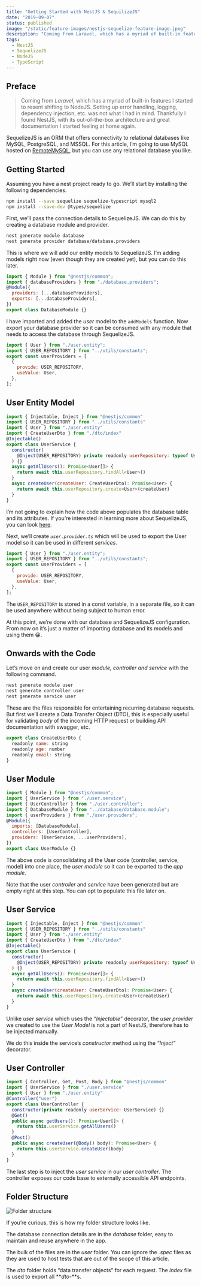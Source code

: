 ```yaml
---
title: "Getting Started with NestJS & SequilizeJS"
date: "2019-09-07"
status: published
image: "/static/feature-images/nestjs-sequelize-feature-image.jpeg"
description: "Coming from Laravel, which has a myriad of built-in features I started to resent shifting to NodeJS. Setting up error handling, logging, dependency injection, etc. was not what I had in mind. Thankfully I found NestJS, with its out-of-the-box architecture and great documentation I started feeling at home again."
tags:
  - NestJS
  - SequelizeJS
  - NodeJS
  - TypeScript
---
```



## Preface

> Coming from _Laravel_, which has a myriad of built-in features I started to resent shifting to NodeJS. Setting up error handling, logging, dependency injection, etc. was not what I had in mind. Thankfully I found NestJS, with its out-of-the-box architecture and great documentation I started feeling at home again.

SequelizeJS is an ORM that offers connectivity to relational databases like MySQL, PostgreSQL, and MSSQL. For this article, I’m going to use MySQL hosted on [RemoteMySQL](https://remotemysql.com/), but you can use any relational database you like.

## Getting Started

Assuming you have a nest project ready to go. We’ll start by installing the following dependencies.

```bash
npm install --save sequelize sequelize-typescript mysql2
npm install --save-dev @types/sequelize
```

First, we’ll pass the connection details to SequelizeJS. We can do this by creating a database module and provider.

```bash
nest generate module database
nest generate provider database/database.providers
```

This is where we will add our entity models to SequelizeJS. I’m adding models right now (even though they are created yet), but you can do this later.

```js
import { Module } from "@nestjs/common";
import { databaseProviders } from "./database.providers";
@Module({
  providers: [...databaseProviders],
  exports: [...databaseProviders],
})
export class DatabaseModule {}
```

I have imported and added the _user_ model to the `addModels` function. Now export your database provider so it can be consumed with any module that needs to access the database through SequelizeJS.

```js
import { User } from "./user.entity";
import { USER_REPOSITORY } from "../utils/constants";
export const userProviders = [
  {
    provide: USER_REPOSITORY,
    useValue: User,
  },
];
```

## **User Entity Model**

```js
import { Injectable, Inject } from "@nestjs/common"
import { USER_REPOSITORY } from "../utils/constants"
import { User } from "./user.entity"
import { CreateUserDto } from "./dto/index"
@Injectable()
export class UserService {
  constructor(
    @Inject(USER_REPOSITORY) private readonly userRepository: typeof User
  ) {}
  async getAllUsers(): Promise<User[]> {
    return await this.userRepository.findAll<User>()
  }
  async createUser(createUser: CreateUserDto): Promise<User> {
    return await this.userRepository.create<User>(createUser)
  }
}
```

I’m not going to explain how the code above populates the database table and its attributes. If you’re interested in learning more about SequelizeJS, you can look [here](http://docs.sequelizejs.com/).

Next, we’ll create _`user.provider.ts`_ which will be used to export the User model so it can be used in different _services_.

```js
import { User } from "./user.entity";
import { USER_REPOSITORY } from "../utils/constants";
export const userProviders = [
  {
    provide: USER_REPOSITORY,
    useValue: User,
  },
];
```

The `USER_REPOSITORY` is stored in a const variable, in a separate file, so it can be used anywhere without being subject to human error.

At this point, we’re done with our database and SequelizeJS configuration. From now on it’s just a matter of importing database and its models and using them 😀.

## Onwards with the Code

Let’s move on and create our user _module, controller and service_ with the following command.

```bash
nest generate module user
nest generate controller user
nest generate service user
```

These are the files responsible for entertaining recurring database requests. But first we’ll create a Data Transfer Object (DTO), this is especially useful for validating _body_ of the incoming HTTP request or building API documentation with swagger, etc.

```js
export class CreateUserDto {
  readonly name: string
  readonly age: number
  readonly email: string
}
```

## User Module

```js
import { Module } from "@nestjs/common";
import { UserService } from "./user.service";
import { UserController } from "./user.controller";
import { DatabaseModule } from "../database/database.module";
import { userProviders } from "./user.providers";
@Module({
  imports: [DatabaseModule],
  controllers: [UserController],
  providers: [UserService, ...userProviders],
})
export class UserModule {}
```

The above code is consolidating all the User code (controller, service, model) into one place, the _user module_ so it can be exported to the _app module_.

Note that the user _controller_ and _service_ have been generated but are empty right at this step. You can opt to populate this file later on.

## User Service

```js
import { Injectable, Inject } from "@nestjs/common"
import { USER_REPOSITORY } from "../utils/constants"
import { User } from "./user.entity"
import { CreateUserDto } from "./dto/index"
@Injectable()
export class UserService {
  constructor(
    @Inject(USER_REPOSITORY) private readonly userRepository: typeof User
  ) {}
  async getAllUsers(): Promise<User[]> {
    return await this.userRepository.findAll<User>()
  }
  async createUser(createUser: CreateUserDto): Promise<User> {
    return await this.userRepository.create<User>(createUser)
  }
}
```

Unlike _user service_ which uses the _“Injectable”_ decorator, the _user provider_ we created to use the _User Model_ is not a part of NestJS, therefore has to be injected manually.

We do this inside the service’s _constructor_ method using the _“Inject”_ decorator.

## User Controller

```js
import { Controller, Get, Post, Body } from "@nestjs/common"
import { UserService } from "./user.service"
import { User } from "./user.entity"
@Controller("user")
export class UserController {
  constructor(private readonly userService: UserService) {}
  @Get()
  public async getUsers(): Promise<User[]> {
    return this.userService.getAllUsers()
  }
  @Post()
  public async createUser(@Body() body): Promise<User> {
    return this.userService.createUser(body)
  }
}
```

The last step is to inject the _user service_ in our _user controller_. The controller exposes our code base to externally accessible API endpoints.

## Folder Structure

<Image
  client:load
  alt="Folder structure"
  caption="Folder structure"
  src="/static/post-images/getting-started-nestjs-sequelize/sequelize-db-folder-structure.png"
/>

If you’re curious, this is how my folder structure looks like.

The database connection details are in the _database_ folder, easy to maintain and reuse anywhere in the app.

The bulk of the files are in the _user_ folder. You can ignore the _.spec_ files as they are used to host tests that are out of the scope of this article.

The _dto_ folder holds “data transfer objects” for each request. The _index_ file is used to export all **_dto-_**s.
